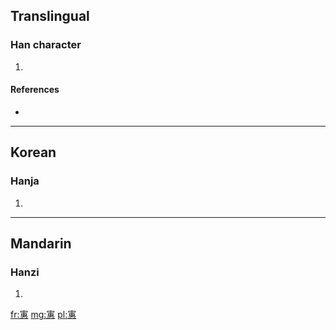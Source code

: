 ==Translingual==

===Han character===
{{Han char|rn=40|rad=宀|as=12|sn=15|four=|canj=十十戈心 (JJIP)}}

# {{defn|Han|sort=宀12}}

====References====
* {{Han ref|kx=0292.090|dkj=07324|dj=0578.070|hdz=20953.050|uh=5BED|ud=23533}}

----

==Korean==

===Hanja===
{{ko-hanja|hangeul=혜|rv=hye|mr=hye}}

# {{defn|Korean|sort=宀12}}

----

==Mandarin==

===Hanzi===
{{cmn-hanzi|pin=[[huì]] ([[hui4]])|wg=hui<sup>4</sup>}}

# {{defn|Mandarin|sort=宀12}}

[[fr:寭]]
[[mg:寭]]
[[pl:寭]]